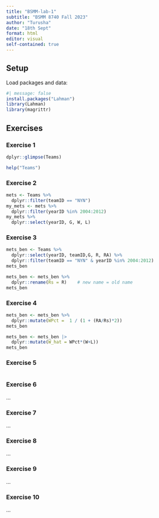 ```yaml
---
title: "BSMM-lab-1"
subtitle: "BSMM 8740 Fall 2023"
author: "Turusha"
date: "18th Sept"
format: html
editor: visual
self-contained: true
---
```


## Setup

Load packages and data:

```r
#| message: false
install.packages("Lahman")
library(Lahman)
library(magrittr)
```

## Exercises

### Exercise 1

```r
dplyr::glimpse(Teams)
```

```r
help("Teams")
```

### Exercise 2

```r
mets <- Teams %>% 
  dplyr::filter(teamID == "NYN")
my_mets <- mets %>% 
  dplyr::filter(yearID %in% 2004:2012)
my_mets %>% 
  dplyr::select(yearID, G, W, L)

```

### Exercise 3

```r
mets_ben <- Teams %>% 
  dplyr::select(yearID, teamID,G, R, RA) %>%
  dplyr::filter(teamID == "NYN" & yearID %in% 2004:2012)
mets_ben
```

```r
mets_ben <- mets_ben %>% 
  dplyr::rename(Rs = R)    # new name = old name
mets_ben
```

### Exercise 4

```r
mets_ben <- mets_ben %>% 
  dplyr::mutate(WPct =  1 / (1 + (RA/Rs)*2))
mets_ben
```

```r
mets_ben <- mets_ben |>
  dplyr::mutate(W_hat = WPct*(W+L))
mets_ben
```

### Exercise 5 

```r

```

### Exercise 6

...

### Exercise 7

...

### Exercise 8

...

### Exercise 9

...

### Exercise 10

...

